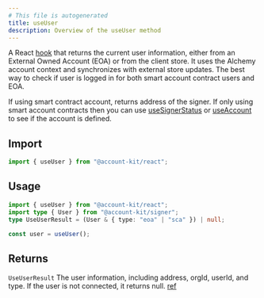```yaml
---
# This file is autogenerated
title: useUser
description: Overview of the useUser method
---
```


A React [hook](https://github.com/alchemyplatform/aa-sdk/blob/main/account-kit/react/src/hooks/useUser.ts) that returns the current user information, either from an External Owned Account (EOA) or from the client store. It uses the Alchemy account context and synchronizes with external store updates.
The best way to check if user is logged in for both smart account contract users and EOA.

If using smart contract account, returns address of the signer. If only using smart account contracts then you can use [useSignerStatus](https://accountkit.alchemy.com/reference/account-kit/react/hooks/useSignerStatus#usesignerstatus) or [useAccount](https://accountkit.alchemy.com/reference/account-kit/react/hooks/useAccount#useaccount) to see if the account is defined.

## Import

```ts
import { useUser } from "@account-kit/react";
```

## Usage

```ts twoslash
import { useUser } from "@account-kit/react";
import type { User } from "@account-kit/signer";
type UseUserResult = (User & { type: "eoa" | "sca" }) | null;

const user = useUser();
```

## Returns

`UseUserResult`
The user information, including address, orgId, userId, and type. If the user is not connected, it returns null. [ref](https://github.com/alchemyplatform/aa-sdk/blob/main/account-kit/react/src/hooks/useUser.ts#L9)
